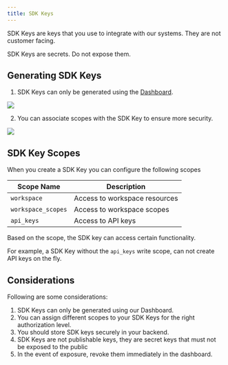```yaml
---
title: SDK Keys
---
```


<Note>
  SDK Keys are keys that you use to integrate with our systems. They are not
  customer facing.
</Note>

<Note>SDK Keys are secrets. Do not expose them.</Note>

## Generating SDK Keys

1. SDK Keys can only be generated using the [Dashboard](https://dashboard.oneloop.ai).

<img src="images/create_root_key.png" />

2. You can associate scopes with the SDK Key to ensure more security.

<img src="images/create_root_key_scope.png" />

## SDK Key Scopes

When you create a SDK Key you can configure the following scopes

| Scope Name         | Description                   |
| ---                | ---                           |
| `workspace`        | Access to workspace resources |
| `workspace_scopes` | Access to workspace scopes    |
| `api_keys`         | Access to API keys            |

Based on the scope, the SDK key can access certain functionality.

For example, a SDK Key without the `api_keys` write scope, can not create API keys on the fly.

## Considerations

Following are some considerations:

1. SDK Keys can only be generated using our Dashboard.
2. You can assign different scopes to your SDK Keys for the right authorization level.
3. You should store SDK keys securely in your backend.
4. SDK Keys are not publishable keys, they are secret keys that must not be exposed to the public
5. In the event of exposure, revoke them immediately in the dashboard.

